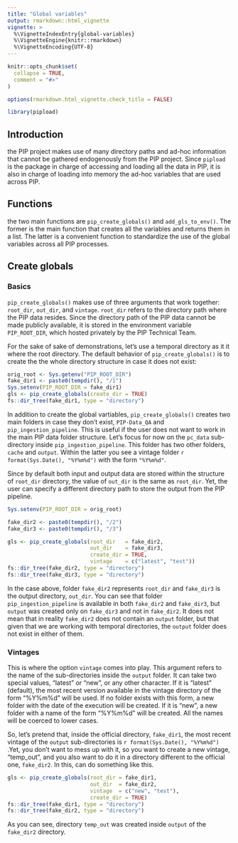 ```yaml
---
title: "Global variables"
output: rmarkdown::html_vignette
vignette: >
  %\VignetteIndexEntry{global-variables}
  %\VignetteEngine{knitr::rmarkdown}
  %\VignetteEncoding{UTF-8}
---
```


```r
knitr::opts_chunk$set(
  collapse = TRUE,
  comment = "#>"
)

options(rmarkdown.html_vignette.check_title = FALSE)

```

```r
library(pipload)
```

## Introduction

the PIP project makes use of many directory paths and ad-hoc information that
cannot be gathered endogenously from the PIP project. Since `pipload` is the
package in charge of accessing and loading all the data in PIP, it is also in
charge of loading into memory the ad-hoc variables that are used across PIP.

## Functions

the two main functions are `pip_create_globals()` and `add_gls_to_env()`. The
former is the main function that creates all the variables and returns them in a
list. The latter is a convenient function to standardize the use of the global
variables across all PIP processes.

## Create globals

### Basics

`pip_create_globals()` makes use of three arguments that work together:
`root_dir`, `out_dir`, and `vintage`. `root_dir` refers to the directory path
where the PIP data resides. Since the directory path of the PIP data cannot be
made publicly available, it is stored in the environment variable
`PIP_ROOT_DIR`, which hosted privately by the PIP Technical Team.

For the sake of sake of demonstrations, let's use a temporal directory as it it
where the root directory. The default behavior of `pip_create_globals()` is to
create the the whole directory structure in case it does not exist:

```r
orig_root <- Sys.getenv("PIP_ROOT_DIR")
fake_dir1 <- paste0(tempdir(), "/1")
Sys.setenv(PIP_ROOT_DIR = fake_dir1)
gls <- pip_create_globals(create_dir = TRUE)
fs::dir_tree(fake_dir1, type = "directory")
```

In addition to create the global vartiables, `pip_create_globals()` creates two
main folders in case they don't exist, `PIP-Data_QA` and
`pip_ingestion_pipeline`. This is useful if the user does not want to work in
the main PIP data folder structure. Let's focus for now on the `pc_data`
sub-directory inside `pip_ingestion_pipeline`. This folder has two other
folders, `cache` and `output`. Within the latter you see a vintage folder
`r format(Sys.Date(), "%Y%m%d")` with the form `"%Y%m%d"`.

Since by default both input and output data are stored within the structure of
`root_dir` directory, the value of `out_dir` is the same as `root_dir`. Yet, the
user can specify a different directory path to store the output from the PIP
pipeline.

```r
Sys.setenv(PIP_ROOT_DIR = orig_root)

fake_dir2 <- paste0(tempdir(), "/2")
fake_dir3 <- paste0(tempdir(), "/3")

gls <- pip_create_globals(root_dir   = fake_dir2, 
                          out_dir    = fake_dir3, 
                          create_dir = TRUE,
                          vintage    = c("latest", "test"))
fs::dir_tree(fake_dir2, type = "directory")
fs::dir_tree(fake_dir3, type = "directory")
```

In the case above, folder `fake_dir2` represents `root_dir` and `fake_dir3` is
the output directory, `out_dir`. You can see that folder
`pip_ingestion_pipeline` is available in both `fake_dir2` and `fake_dir3`, but
`output` was created only on `fake_dir3` and not in `fake_dir2`. It does not
mean that in reality `fake_dir2` does not contain an `output` folder, but that
given that we are working with temporal directories, the `output` folder does
not exist in either of them.

### Vintages

This is where the option `vintage` comes into play. This argument refers to the
name of the sub-directories inside the `output` folder. It can take two special
values, "latest" or "new", or any other character. If it is "latest" (default),
the most recent version available in the vintage directory of the form "%Y%m%d"
will be used. If no folder exists with this form, a new folder with the date of
the execution will be created. If it is "new", a new folder with a name of the
form "%Y%m%d" will be created. All the names will be coerced to lower cases.

So, let's pretend that, inside the official directory, `fake_dir1`, the most
recent vintage of the `output` sub-directories is
`r format(Sys.Date(), "%Y%m%d")` .Yet, you don't want to mess up with it, so you
want to create a new vintage, "temp_out", and you also want to do it in a
directory different to the official one, `fake_dir2`. In this, can do something
like this.

```r

gls <- pip_create_globals(root_dir = fake_dir1, 
                          out_dir  = fake_dir2, 
                          vintage  = c("new", "test"), 
                          create_dir = TRUE)
fs::dir_tree(fake_dir1, type = "directory")
fs::dir_tree(fake_dir2, type = "directory")
```

As you can see, directory `temp_out` was created inside `output` of the
`fake_dir2` directory.
